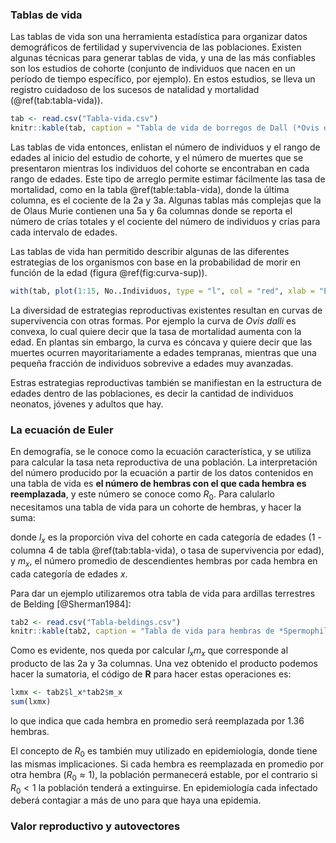 ### Tablas de vida

Las tablas de vida son una herramienta estadística para organizar datos demográficos de fertilidad y supervivencia de las poblaciones. Existen algunas técnicas para generar tablas de vida, y una de las más confiables son los estudios de cohorte (conjunto de individuos que nacen en un período de tiempo específico, por ejemplo). En estos estudios, se lleva un registro cuidadoso de los sucesos de natalidad y mortalidad (\@ref(tab:tabla-vida)).

```r
tab <- read.csv("Tabla-vida.csv")
knitr::kable(tab, caption = "Tabla de vida de borregos de Dall (*Ovis dalli*) colectada por Olaus Murie en el parque nacional del monte McKinley en Alaska.")
```

Las tablas de vida entonces, enlistan el número de individuos y el rango de edades al inicio del estudio de cohorte, y el número de muertes que se presentaron mientras los individuos del cohorte se encontraban en cada rango de edades. Este tipo de arreglo permite estimar fácilmente las tasa de mortalidad, como en la tabla \@ref(table:tabla-vida), donde la última columna, es el cociente de la 2a y 3a. Algunas tablas más complejas que la de Olaus Murie contienen una 5a y 6a columnas donde se reporta el número de crías totales y el cociente del número de individuos y crías para cada intervalo de edades.

Las tablas de vida han permitido describir algunas de las diferentes estrategias de los organismos con base en la probabilidad de morir en función de la edad (figura \@ref(fig:curva-sup)).

```r
with(tab, plot(1:15, No..Individuos, type = "l", col = "red", xlab = "Edad", ylab = "No. Individuos"))
```
La diversidad de estrategias reproductivas existentes resultan en curvas de supervivencia con otras formas. Por ejemplo la curva de *Ovis dalli* es convexa, lo cual quiere decir que la tasa de mortalidad aumenta con la edad. En plantas sin embargo, la curva es cóncava y quiere decir que las muertes ocurren mayoritariamente a edades tempranas, mientras que una pequeña fracción de individuos sobrevive a edades muy avanzadas.

Estras estrategias reproductivas también se manifiestan en la estructura de edades dentro de las poblaciones, es decir la cantidad de individuos neonatos, jóvenes y adultos que hay.

### La ecuación de Euler

En demografía, se le conoce como la ecuación característica, y se utiliza para calcular la tasa neta reproductiva de una población. La interpretación del número producido por la ecuación a partir de los datos contenidos en una tabla de vida es **el número de hembras con el que cada hembra es reemplazada**, y este número se conoce como $R_0$. Para calularlo necesitamos una tabla de vida para un cohorte de hembras, y hacer la suma:

\begin{equation}
R_0 = \sum l_x m_x (\#eq:Euler-demog)
\end{equation}

donde $l_x$ es la proporción viva del cohorte en cada categoría de edades (1 - columna 4 de tabla \@ref(tab:tabla-vida), o tasa de supervivencia por edad), y $m_x$, el número promedio de descendientes hembras por cada hembra en cada categoría de edades $x$.

Para dar un ejemplo utilizaremos otra tabla de vida para ardillas terrestres de Belding [@Sherman1984]:

```r
tab2 <- read.csv("Tabla-beldings.csv")
knitr::kable(tab2, caption = "Tabla de vida para hembras de *Spermophilus beldingi*.")
```

Como es evidente, nos queda por calcular $l_x m_x$ que corresponde al producto de las 2a y 3a columnas. Una vez obtenido el producto podemos hacer la sumatoria, el código de **R** para hacer estas operaciones es:

```r
lxmx <- tab2$l_x*tab2$m_x
sum(lxmx)
```
lo que indica que cada hembra en promedio será reemplazada por 1.36 hembras.

El concepto de $R_0$ es también muy utilizado en epidemiología, donde tiene las mismas implicaciones. Si cada hembra es reemplazada en promedio por otra hembra ($R_0 \approx 1$), la población permanecerá estable, por el contrario si $R_0 < 1$ la población tenderá a extinguirse. En epidemiología cada infectado deberá contagiar a más de uno para que haya una epidemia.

### Valor reproductivo y autovectores

